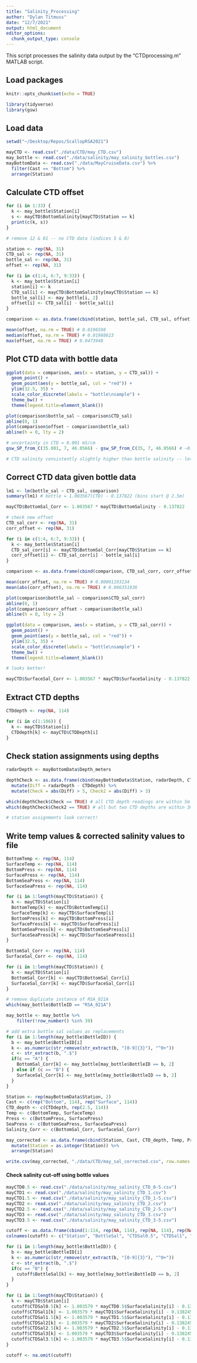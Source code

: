 ```yaml
---
title: "Salinity_Processing"
author: "Dylan Titmuss"
date: "12/7/2021"
output: html_document
editor_options: 
  chunk_output_type: console
---
```


This script processes the salinity data output by the "CTDprocessing.m" MATLAB script.

## Load packages
```r
knitr::opts_chunk$set(echo = TRUE)

library(tidyverse)
library(gsw)
```

## Load data
```r
setwd("~/Desktop/Repos/ScallopRSA2021")

mayCTD <- read.csv("./data/CTD/may_CTD.csv")
may_bottle <- read.csv("./data/salinity/may_salinity_bottles.csv")
mayBottomData <- read.csv("./data/MayCruiseData.csv") %>%
  filter(Cast == "Bottom") %>%
  arrange(Station)
```

## Calculate CTD offset
```r
for (i in 1:33) {
  k <- may_bottle$Station[i]
  s <- mayCTD$BottomSalinity[mayCTD$Station == k]
  print(c(k, s))
}

# remove 12 & 81 -- no CTD data (indices 5 & 8)

station <- rep(NA, 31)
CTD_sal <- rep(NA, 31)
bottle_sal <- rep(NA, 31)
offset <- rep(NA, 31)

for (i in c(1:4, 6:7, 9:33)) {
  k <- may_bottle$Station[i]
  station[i] <- k
  CTD_sal[i] <- mayCTD$BottomSalinity[mayCTD$Station == k]
  bottle_sal[i] <- may_bottle[i, 2]
  offset[i] <- CTD_sal[i] - bottle_sal[i]
}

comparison <- as.data.frame(cbind(station, bottle_sal, CTD_sal, offset))

mean(offset, na.rm = TRUE) # 0.0196598
median(offset, na.rm = TRUE) # 0.01988623
max(offset, na.rm = TRUE) # 0.0473948
```

## Plot CTD data with bottle data
```r
ggplot(data = comparison, aes(x = station, y = CTD_sal)) +
  geom_point() +
  geom_point(aes(y = bottle_sal, col = "red")) +
  ylim(32.5, 35) +
  scale_color_discrete(labels = "bottle\nsample") +
  theme_bw() +
  theme(legend.title=element_blank())

plot(comparison$bottle_sal ~ comparison$CTD_sal)
abline(0, 1)
plot(comparison$offset ~ comparison$bottle_sal)
abline(h = 0, lty = 2)

# uncertainty in CTD = 0.001 mS/cm
gsw_SP_from_C(35.001, 7, 46.0566) - gsw_SP_from_C(35, 7, 46.0566) # ~0.0011 PSU

# CTD salinity consistently slightly higher than bottle salinity -- let's do a correction
```

## Correct CTD data given bottle data
```r
lm1 <- lm(bottle_sal ~ CTD_sal, comparison)
summary(lm1) # bottle = 1.003567(CTD) - 0.137822 (bins start @ 2.5m)

mayCTD$BottomSal_Corr <- 1.003567 * mayCTD$BottomSalinity - 0.137822

# check new offset
CTD_sal_corr <- rep(NA, 31)
corr_offset <- rep(NA, 31)

for (i in c(1:4, 6:7, 9:33)) {
  k <- may_bottle$Station[i]
  CTD_sal_corr[i] <- mayCTD$BottomSal_Corr[mayCTD$Station == k]
  corr_offset[i] <- CTD_sal_corr[i] - bottle_sal[i]
}

comparison <- as.data.frame(cbind(comparison, CTD_sal_corr, corr_offset))

mean(corr_offset, na.rm = TRUE) # 0.00001193134
mean(abs(corr_offset), na.rm = TRUE) # 0.006351936

plot(comparison$bottle_sal ~ comparison$CTD_sal_corr)
abline(0, 1)
plot(comparison$corr_offset ~ comparison$bottle_sal)
abline(h = 0, lty = 2)

ggplot(data = comparison, aes(x = station, y = CTD_sal_corr)) +
  geom_point() +
  geom_point(aes(y = bottle_sal, col = "red")) +
  ylim(32.5, 35) +
  scale_color_discrete(labels = "bottle\nsample") +
  theme_bw() +
  theme(legend.title=element_blank())

# looks better!

mayCTD$SurfaceSal_Corr <- 1.003567 * mayCTD$SurfaceSalinity - 0.137822
```

## Extract CTD depths
```r
CTDdepth <- rep(NA, 114)

for (i in c(1:106)) {
  k <- mayCTD$Station[i]
  CTDdepth[k] <- mayCTD$CTDDepth[i]
}
```

## Check station assignments using depths
```r
radarDepth <- mayBottomData$Depth_meters

depthCheck <- as.data.frame(cbind(mayBottomData$Station, radarDepth, CTDdepth)) %>%
  mutate(Diff = radarDepth - CTDdepth) %>%
  mutate(Check = abs(Diff) > 5, Check2 = abs(Diff) > 3)

which(depthCheck$Check == TRUE) # all CTD depth readings are within 5m of recorded radar depth
which(depthCheck$Check2 == TRUE) # all but two CTD depths are within 3m of recorded radar depth

# station assignments look correct!
```

## Write temp values & corrected salinity values to file
```r
BottomTemp <- rep(NA, 114)
SurfaceTemp <- rep(NA, 114)
BottomPress <- rep(NA, 114)
SurfacePress <- rep(NA, 114)
BottomSeaPress <- rep(NA, 114)
SurfaceSeaPress <- rep(NA, 114)

for (i in 1:length(mayCTD$Station)) {
  k <- mayCTD$Station[i]
  BottomTemp[k] <- mayCTD$BottomTemp[i]
  SurfaceTemp[k] <- mayCTD$SurfaceTemp[i]
  BottomPress[k] <- mayCTD$BottomPress[i]
  SurfacePress[k] <- mayCTD$SurfacePress[i]
  BottomSeaPress[k] <- mayCTD$BottomSeaPress[i]
  SurfaceSeaPress[k] <- mayCTD$SurfaceSeaPress[i]
}

BottomSal_Corr <- rep(NA, 114)
SurfaceSal_Corr <- rep(NA, 114)

for (i in 1:length(mayCTD$Station)) {
  k <- mayCTD$Station[i]
  BottomSal_Corr[k] <- mayCTD$BottomSal_Corr[i]
  SurfaceSal_Corr[k] <- mayCTD$SurfaceSal_Corr[i]
}

# remove duplicate instance of RSA_021A
which(may_bottle$BottleID == "RSA_021A")

may_bottle <- may_bottle %>%
    filter(!row_number() %in% 39)

# add extra bottle sal values as replacements
for (i in 1:length(may_bottle$BottleID)) {
  b <- may_bottle$BottleID[i]
  k <- as.numeric(str_remove(str_extract(b, "[0-9]{3}"), "^0+"))
  c <- str_extract(b, ".$")
  if(c == "A") {
    BottomSal_Corr[k] <- may_bottle[may_bottle$BottleID == b, 2]
  } else if (c == "B") {
    SurfaceSal_Corr[k] <- may_bottle[may_bottle$BottleID == b, 2]
  }
}

Station <- rep(mayBottomData$Station, 2)
Cast <- c(rep("Bottom", 114), rep("Surface", 114))
CTD_depth <- c(CTDdepth, rep(2.5, 114))
Temp <- c(BottomTemp, SurfaceTemp)
Press <- c(BottomPress, SurfacePress)
SeaPress <- c(BottomSeaPress, SurfaceSeaPress)
Salinity_Corr <- c(BottomSal_Corr, SurfaceSal_Corr)

may_corrected <- as.data.frame(cbind(Station, Cast, CTD_depth, Temp, Press, SeaPress, Salinity_Corr)) %>%
  mutate(Station = as.integer(Station)) %>%
  arrange(Station)

write.csv(may_corrected, "./data/CTD/may_sal_corrected.csv", row.names = FALSE)
```






#### Check salinity cut-off using bottle values
```r
mayCTD0.5 <- read.csv("./data/salinity/may_salinity_CTD_0-5.csv")
mayCTD1 <- read.csv("./data/salinity/may_salinity_CTD_1.csv")
mayCTD1.5 <- read.csv("./data/salinity/may_salinity_CTD_1-5.csv")
mayCTD2 <- read.csv("./data/salinity/may_salinity_CTD_2.csv")
mayCTD2.5 <- read.csv("./data/salinity/may_salinity_CTD_2-5.csv")
mayCTD3 <- read.csv("./data/salinity/may_salinity_CTD_3.csv")
mayCTD3.5 <- read.csv("./data/salinity/may_salinity_CTD_3-5.csv")

cutoff <- as.data.frame(cbind(1:114, rep(NA, 114), rep(NA, 114), rep(NA, 114), rep(NA, 114), rep(NA, 114), rep(NA, 114), rep(NA, 114), rep(NA, 114)))
colnames(cutoff) <- c("Station", "BottleSal", "CTDSal0.5", "CTDSal1", "CTDSal1.5", "CTDSal2", "CTDSal2.5", "CTDSal3", "CTDSal3.5")

for (i in 1:length(may_bottle$BottleID)) {
  b <- may_bottle$BottleID[i]
  k <- as.numeric(str_remove(str_extract(b, "[0-9]{3}"), "^0+"))
  c <- str_extract(b, ".$")
  if(c == "B") {
    cutoff$BottleSal[k] <- may_bottle[may_bottle$BottleID == b, 2]
  }
}

for (i in 1:length(mayCTD$Station)) {
  k <- mayCTD$Station[i]
  cutoff$CTDSal0.5[k] <- 1.003579 * mayCTD0.5$SurfaceSalinity[i] - 0.138245
  cutoff$CTDSal1[k] <- 1.003579 * mayCTD1$SurfaceSalinity[i] - 0.138245
  cutoff$CTDSal1.5[k] <- 1.003579 * mayCTD1.5$SurfaceSalinity[i] - 0.138245
  cutoff$CTDSal2[k] <- 1.003579 * mayCTD2$SurfaceSalinity[i] - 0.138245
  cutoff$CTDSal2.5[k] <- 1.003579 * mayCTD2.5$SurfaceSalinity[i] - 0.138245
  cutoff$CTDSal3[k] <- 1.003579 * mayCTD3$SurfaceSalinity[i] - 0.138245
  cutoff$CTDSal3.5[k] <- 1.003579 * mayCTD3.5$SurfaceSalinity[i] - 0.138245
}

cutoff <- na.omit(cutoff)
```
